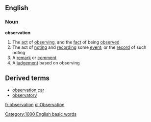 ==English==
===Noun===
{{wikipedia}}
'''observation'''
#The [[act]] of [[observing]], and the [[fact]] of being [[observe]]d
#The act of [[noting]] and [[recording]] some [[event]]; or the [[record]] of such noting
#A [[remark]] or [[comment]]
#A [[judgement]] based on observing
==Derived terms==
*[[observation car]]
*[[observatory]]

[[fr:observation]]
[[pl:Observation]]
[[Category:1000 English basic words]]